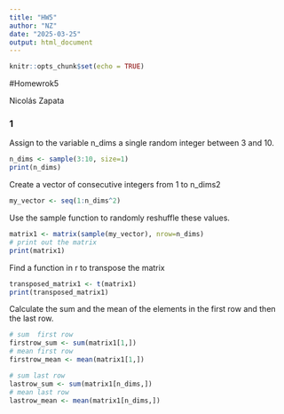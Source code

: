 ```yaml
---
title: "HW5"
author: "NZ"
date: "2025-03-25"
output: html_document
---
```


```r
knitr::opts_chunk$set(echo = TRUE)
```

#Homewrok5

Nicolás Zapata

### 1
Assign to the variable n_dims a single random integer between 3 and 10.

```r
n_dims <- sample(3:10, size=1)
print(n_dims)

```

Create a vector of consecutive integers from 1 to n_dims2
```r
my_vector <- seq(1:n_dims^2)

```

Use the sample function to randomly reshuffle these values.
```r
matrix1 <- matrix(sample(my_vector), nrow=n_dims)
# print out the matrix
print(matrix1) 
```

Find a function in r to transpose the matrix
``` r
transposed_matrix1 <- t(matrix1)
print(transposed_matrix1)
```

Calculate the sum and the mean of the elements in the first row and then the last row.
```r
# sum  first row
firstrow_sum <- sum(matrix1[1,])
# mean first row
firstrow_mean <- mean(matrix1[1,])
```

```r
# sum last row
lastrow_sum <- sum(matrix1[n_dims,])  
# mean last row 
lastrow_mean <- mean(matrix1[n_dims,]) 
```








